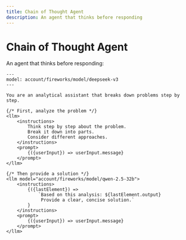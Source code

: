 ```yaml
---
title: Chain of Thought Agent
description: An agent that thinks before responding
---
```


# Chain of Thought Agent

An agent that thinks before responding:

```mdx
---
model: account/fireworks/model/deepseek-v3
---

You are an analytical assistant that breaks down problems step by step.

{/* First, analyze the problem */}
<llm>
    <instructions>
        Think step by step about the problem.
        Break it down into parts.
        Consider different approaches.
    </instructions>
    <prompt>
        {({userInput}) => userInput.message}
    </prompt>
</llm>

{/* Then provide a solution */}
<llm model="account/fireworks/model/qwen-2.5-32b">
    <instructions>
        {({lastElement}) => 
            `Based on this analysis: ${lastElement.output}
             Provide a clear, concise solution.`
        }
    </instructions>
    <prompt>
        {({userInput}) => userInput.message}
    </prompt>
</llm>
